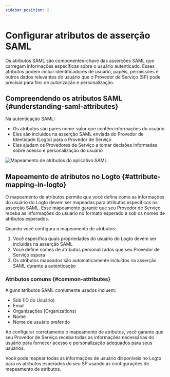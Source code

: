 ```yaml
---
sidebar_position: 2
---
```



# Configurar atributos de asserção SAML

Os atributos SAML são componentes-chave das asserções SAML que carregam informações específicas sobre o usuário autenticado. Esses atributos podem incluir identificadores de usuário, papéis, permissões e outros dados relevantes do usuário que o Provedor de Serviço (SP) pode precisar para fins de autorização e personalização.

## Compreendendo os atributos SAML \{#understanding-saml-attributes}

Na autenticação SAML:

- Os atributos são pares nome-valor que contêm informações do usuário
- Eles são incluídos na asserção SAML enviada do Provedor de Identidade (Logto) para o Provedor de Serviço
- Eles ajudam os Provedores de Serviço a tomar decisões informadas sobre acesso e personalização do usuário

<img src={attributeMappingImage} alt="Mapeamento de atributos do aplicativo SAML" />

## Mapeamento de atributos no Logto \{#attribute-mapping-in-logto}

O mapeamento de atributos permite que você defina como as informações do usuário do Logto devem ser mapeadas para atributos específicos na asserção SAML. Esse mapeamento garante que seu Provedor de Serviço receba as informações do usuário no formato esperado e sob os nomes de atributos esperados.

Quando você configura o mapeamento de atributos:

1. Você especifica quais propriedades do usuário do Logto devem ser incluídas na asserção SAML
2. Você define nomes de atributos personalizados que seu Provedor de Serviço espera
3. Os atributos mapeados são automaticamente incluídos na asserção SAML durante a autenticação

### Atributos comuns \{#common-attributes}

Alguns atributos SAML comumente usados incluem:

- Sub (ID do Usuário)
- Email
- Organizações (Organizations)
- Nome
- Nome de usuário preferido

Ao configurar corretamente o mapeamento de atributos, você garante que seu Provedor de Serviço receba todas as informações necessárias do usuário para fornecer acesso e personalização adequados para seus usuários.

Você pode mapear todas as informações de usuário disponíveis no Logto para os atributos esperados do seu SP usando as configurações de mapeamento de atributos.

